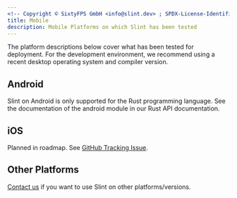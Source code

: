 ```yaml
---
<!-- Copyright © SixtyFPS GmbH <info@slint.dev> ; SPDX-License-Identifier: MIT -->
title: Mobile
description: Mobile Platforms on which Slint has been tested
---
```



The platform descriptions below cover what has been tested for deployment. For the development environment,
we recommend using a recent desktop operating system and compiler version.

## Android

Slint on Android is only supported for the Rust programming language.
See the documentation of the <LangRefLink lang="rust-slint" relpath="android/">android module in our Rust API documentation</LangRefLink>.

## iOS

Planned in roadmap.
See [GitHub Tracking Issue](https://github.com/slint-ui/slint/issues/47).

## Other Platforms
[Contact us](https://slint.dev/contact) if you want to use Slint on other platforms/versions.
